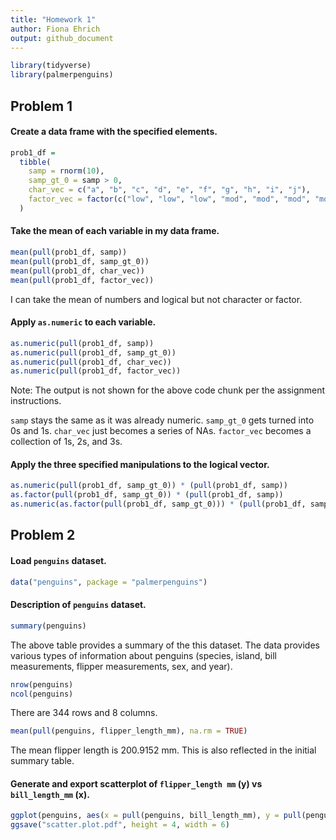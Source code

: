 ```yaml
---
title: "Homework 1"
author: Fiona Ehrich
output: github_document
---
```


```r
library(tidyverse)
library(palmerpenguins)
```

## Problem 1

#### Create a data frame with the specified elements.

```r
prob1_df =
  tibble(
    samp = rnorm(10),
    samp_gt_0 = samp > 0,
    char_vec = c("a", "b", "c", "d", "e", "f", "g", "h", "i", "j"),
    factor_vec = factor(c("low", "low", "low", "mod", "mod", "mod", "mod", "high", "high", "high"))
  )
```

#### Take the mean of each variable in my data frame.

```r
mean(pull(prob1_df, samp))
mean(pull(prob1_df, samp_gt_0))
mean(pull(prob1_df, char_vec))
mean(pull(prob1_df, factor_vec))
```

I can take the mean of numbers and logical but not character or factor.

#### Apply `as.numeric` to each variable.

```r
as.numeric(pull(prob1_df, samp))
as.numeric(pull(prob1_df, samp_gt_0))
as.numeric(pull(prob1_df, char_vec))
as.numeric(pull(prob1_df, factor_vec))
```
Note: The output is not shown for the above code chunk per the assignment instructions.

`samp` stays the same as it was already numeric. `samp_gt_0` gets turned into 0s and 1s. `char_vec` just becomes a series of NAs. `factor_vec` becomes a collection of 1s, 2s, and 3s.

#### Apply the three specified manipulations to the logical vector.

```r
as.numeric(pull(prob1_df, samp_gt_0)) * (pull(prob1_df, samp))
as.factor(pull(prob1_df, samp_gt_0)) * (pull(prob1_df, samp))
as.numeric(as.factor(pull(prob1_df, samp_gt_0))) * (pull(prob1_df, samp))
```

## Problem 2

#### Load `penguins` dataset.

```r
data("penguins", package = "palmerpenguins")
```

#### Description of `penguins` dataset.

```r
summary(penguins)
```

The above table provides a summary of the this dataset. The data provides various types of information about penguins (species, island, bill measurements, flipper measurements, sex, and year). 

```r
nrow(penguins)
ncol(penguins)
```

There are 344 rows and 8 columns.

```r
mean(pull(penguins, flipper_length_mm), na.rm = TRUE)
```

The mean flipper length is 200.9152 mm. This is also reflected in the initial summary table.

#### Generate and export scatterplot of `flipper_length mm` (y) vs `bill_length_mm` (x).

```r
ggplot(penguins, aes(x = pull(penguins, bill_length_mm), y = pull(penguins, flipper_length_mm), color = pull(penguins, species))) + geom_point()
ggsave("scatter.plot.pdf", height = 4, width = 6)
```